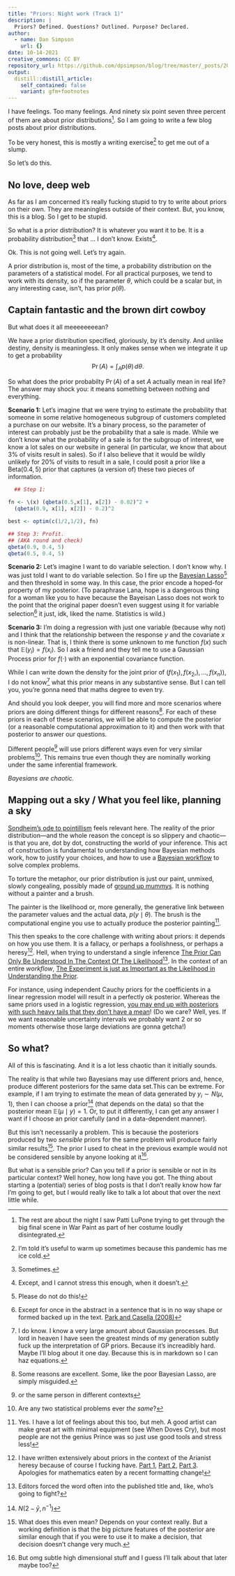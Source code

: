```yaml
---
title: "Priors: Night work (Track 1)"
description: |
  Priors? Defined. Questions? Outlined. Purpose? Declared.
author:
  - name: Dan Simpson
    url: {}
date: 10-14-2021
creative_commons: CC BY
repository_url: https://github.com/dpsimpson/blog/tree/master/_posts/2021-10-14-priors1
output:
  distill::distill_article:
    self_contained: false
    variant: gfm+footnotes 
---
```


I have feelings. Too many feelings. And ninety six point seven three percent of them are about prior distributions^[The rest are about the night I saw Patti LuPone trying to get through the big final scene in War Paint as part of her costume loudly disintegrated.]. So I am going to write a few blog posts about prior distributions. 

To be very honest, this is mostly a writing exercise^[I'm told it's useful to warm up sometimes because this pandemic has me ice cold.] to get me out of a slump. 

So let's do this.

## No love, deep web

As far as I am concerned it's really fucking stupid to try to write about priors on their own. They are meaningless outside of their context. But, you know, this is a blog. So I get to be stupid.

So what is a prior distribution? It is whatever you want it to be. It is a probability distribution^[Sometimes.] that ... I don't know. Exists^[Except, and I cannot stress this enough, when it doesn't.].

Ok. This is not going well. Let's try again.

A prior distribution is, most of the time, a probability distribution on the parameters of a statistical model. For all practical purposes, we tend to work with its density, so if the parameter $\theta$, which could be a scalar but, in any interesting case, isn't, has prior $p(\theta)$.

## Captain fantastic and the brown dirt cowboy

But what does it all meeeeeeeean?

We have a prior distribution specified, gloriously, by it's density. And unlike destiny, density is meaningless. It only makes sense when we integrate it up to get a probability $$
\Pr(A) = \int_A p(\theta)\,d\theta.
$$

So what does the prior probabilty $\Pr(A)$ of a set $A$ actually mean in real life? The answer may shock you: it means something between nothing and everything.

**Scenario 1:** Let's imagine that we were trying to estimate the probability that someone in some relative homogeneous subgroup of customers completed a purchase on our website. It's a binary process, so the parameter of interest can probably just be the probability that a sale is made. While we don't know what the probability of a sale is for the subgroup of interest, we know a lot sales on our website in general (in particular, we know that about 3% of visits result in sales). So if I also believe that it would be wildly unlikely for 20% of visits to result in a sale, I could posit a prior like a $\text{Beta}(0.4,5)$ prior that captures (a version of) these two pieces of information.

```r
  ## Step 1: 
  
fn <- \(x) (qbeta(0.5,x[1], x[2]) - 0.02)^2 + 
  (qbeta(0.9, x[1], x[2]) - 0.2)^2

best <- optim(c(1/2,1/2), fn)

## Step 3: Profit.
## (AKA round and check)
qbeta(0.9, 0.4, 5)
qbeta(0.5, 0.4, 5)
```

**Scenario 2:** Let's imagine I want to do variable selection. I don't know why. I was just told I want to do variable selection. So I fire up the [Bayesian Lasso](https://statmodeling.stat.columbia.edu/2017/11/02/king-must-die/)^[Please do not do this!] and then threshold in some way. In this case, the prior encode a hoped-for property of my posterior. (To paraphrase Lana, hope is a dangerous thing for a woman like you to have because the Bayeisan Lasso does not work to the point that the original paper doesn't even suggest using it for variable selection^[Except for once in the abstract in a sentence that is in no way shape or formed backed up in the text. [Park and Casella (2008)](https://people.eecs.berkeley.edu/~jordan/courses/260-spring09/other-readings/park-casella.pdf)] it just, idk, liked the name. Statistics is wild.)

**Scenario 3:** I'm doing a regression with just one variable (because why not) and I think that the relationship between the response $y$ and the covariate $x$ is non-linear. That is, I think there is some unknown to me function $f(x)$ such that $\mathbb{E}(y_i) = f(x_i)$. So I ask a friend and they tell me to use a Gaussian Process prior for $f(\cdot)$ with an exponential covariance function. 

While I can write down the density for the joint prior of $(f(x_1), f(x_2,), \ldots, f(x_n))$, I do not know^[I do know. I know a very large amount about Gaussian processes. But lord in heaven I have seen the greatest minds of my generation subtly fuck up the interpretation of GP priors. Because it's increadibly hard. Maybe I'll blog about it one day. Because this is in markdown so I can haz equations.] what this prior means in any substantive sense. But I can tell you, you're gonna need that maths degree to even try.

And should you look deeper, you will find more and more scenarios where priors are doing different things for different reasons^[Some reasons are excellent. Some, like the poor Bayesian Lasso, are simply misguided.]. For each of these priors in each of these scenarios, we will be able to compute the posterior (or a reasonable computational approximation to it) and then work with that posterior to answer our questions. 

Different people^[or the same person in different contexts] will use priors different ways even for very similar problems^[Are any two statistical problems ever _the same_?]. This remains true even though they are nominally working under the same inferential framework.

_Bayesians are chaotic._

## Mapping out a sky / What you feel like, planning a sky

[Sondheim's ode to pointillism](https://www.youtube.com/watch?v=ducG55pfCMQ) feels relevant here. The reality of the prior distribution---and the whole reason the concept is so slippery and chaotic---is that you are, dot by dot, constructing the world of your inference. This act of construction is fundamental to understanding how Bayesian methods work, how to justify your choices, and how to use a [Bayesian workflow](https://arxiv.org/abs/2011.01808) to solve complex problems.

To torture the metaphor, our prior distribution is just our paint, unmixed, slowly congealing, possibly made of [ground up mummys](https://en.wikipedia.org/wiki/Mummy_brown). It is nothing without a painter and a brush.

The painter is the likelihood or, more generally, the generative link between the parameter values and the actual data, $p(y \mid \theta)$. The brush is the computational engine you use to actually produce the posterior painting^[Yes. I have a lot of feelings about this too, but meh. A good artist can make great art with minimal equipment (see When Doves Cry), but most people are not the genius Prince was so just use good tools and stress less!].

This then speaks to the core challenge with writing about priors: it depends on how you use them. It is a fallacy, or perhaps a foolishness, or perhaps a heresy^[I have written extensively about priors in the context of the Arianist heresy because of course I fucking have. [Part 1](https://statmodeling.stat.columbia.edu/2018/08/21/against-arianism/), [Part 2](https://statmodeling.stat.columbia.edu/2018/09/12/against-arianism-2-arianism-grande/), [Part 3](https://statmodeling.stat.columbia.edu/2019/05/24/against-arianism-3-consider-the-cognitive-models-of-the-field/). Apologies for mathematics eaten by a recent formatting change!]. Hell, when trying to understand a single inference [The Prior Can Only Be Understood In The Context Of The Likelihood](https://www.mdpi.com/1099-4300/19/10/555)^[Editors forced the word often into the published title and, like, who's going to fight?]. In the context of an entire _workflow_, [The Experiment is just as Important as the Likelihood in Understanding the Prior](https://link.springer.com/article/10.1007/s42113-019-00051-0).

For instance, using independent Cauchy priors for the coefficients in a linear regression model will result in a perfectly ok posterior. Whereas the same priors used in a logistic regression, [you may end up with posteriors with such heavy tails that they don't have a mean](https://projecteuclid.org/journals/bayesian-analysis/volume-13/issue-2/On-the-Use-of-Cauchy-Prior-Distributions-for-Bayesian-Logistic/10.1214/17-BA1051.full)! (Do we care? Well, yes. If we want reasonable uncertainty intervals we probably want 2 or so moments otherwise those large deviations are gonna getcha!)

## So what?

All of this is fascinating. And it is a lot less chaotic than it initially sounds. 

The reality is that while two Bayesians may use different priors and, hence, produce different posteriors for the same data set.This can be extreme. For example, if I am trying to estimate the mean of data generated by $y_i \sim N(\mu, 1)$, then I can choose a prior^[$N(2-\bar{y},n^{-1})$] (that depends on the data) so that the posterior mean $\mathbb{E}(\mu \mid y) =1$. Or, to put it differently, I can get any answer I want if I choose an prior carefully (and in a data-dependent manner).

But this isn't necessarily a problem. This is because the posteriors produced by two _sensible_ priors for the same problem will produce fairly similar results^[What does this even mean? Depends on your context really. But a working definition is that the big picture features of the posterior are similar enough that if you were to use it to make a decision, that decision doesn't change very much.]. The prior I used to cheat in the previous example would not be considered sensible by anyone looking at it^[But omg subtle high dimensional stuff and I guess I'll talk about that later maybe too?].


But what is a sensible prior? Can you tell if a prior is sensible or not in its particular context? Well honey, how long have you got. The thing about starting a (potential) series of blog posts is that I don't really know how far I'm going to get, but I would really like to talk a lot about that over the next little while.
